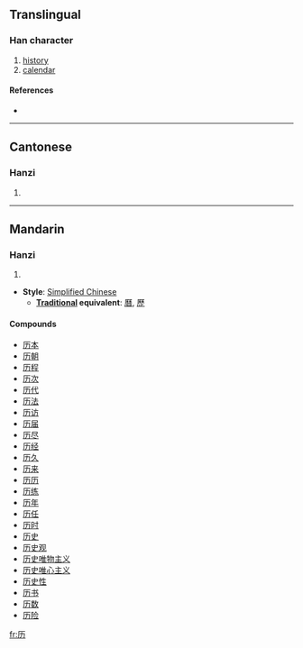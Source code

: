 {{see|曆|歷}}
==Translingual==

===Han character===
{{Han char|rn=27|rad=厂|as=02|sn=4|four=|canj=一大尸 (MKS), X一大尸 (XMKS)}}

# [[history]]
# [[calendar]]

====References====
* {{Han ref|kx=0160.181|hdz=10068.040|uh=5386|ud=21382}}

----

==Cantonese==

===Hanzi===
{{yue-hanzi|jyut=|y=lik6}}

# {{defn|Cantonese}}

----

==Mandarin==

===Hanzi===
{{cmn-hanzi|pin=[[lì]] ([[li4]])|wg=li<sup>4</sup>}}

# {{defn|Mandarin}}

* '''Style''': [[Simplified Chinese]]
** '''[[Traditional Chinese|Traditional]] equivalent''': [[曆]], [[歷]]

====Compounds====
* [[历本]]
* [[历朝]]
* [[历程]]
* [[历次]]
* [[历代]]
* [[历法]]
* [[历访]]
* [[历届]]
* [[历尽]]
* [[历经]]
* [[历久]]
* [[历来]]
* [[历历]]
* [[历练]]
* [[历年]]
* [[历任]]
* [[历时]]
* [[历史]]
* [[历史观]]
* [[历史唯物主义]]
* [[历史唯心主义]]
* [[历史性]]
* [[历书]]
* [[历数]]
* [[历险]]

[[fr:历]]